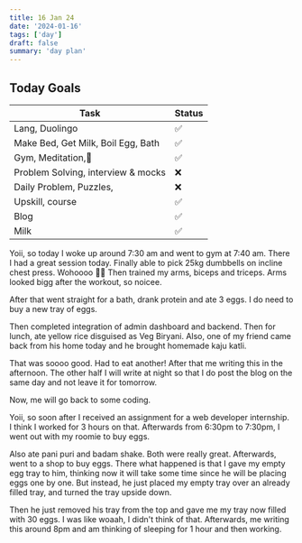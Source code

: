 ```yaml
---
title: 16 Jan 24
date: '2024-01-16'
tags: ['day']
draft: false
summary: 'day plan'
---
```


## Today Goals

| Task                               | Status |
| ---------------------------------- | ------ |
| Lang, Duolingo                     | ✅     |
| Make Bed, Get Milk, Boil Egg, Bath | ✅     |
| Gym, Meditation,🙏                 | ✅     |
| Problem Solving, interview & mocks | ❌     |
| Daily Problem, Puzzles,            | ❌     |
| Upskill, course                    | ✅     |
| Blog                               | ✅     |
| Milk                               | ✅     |

Yoii, so today I woke up around 7:30 am and went to gym at 7:40 am.
There I had a great session today. Finally able to pick 25kg dumbbells on incline chest press. Wohoooo 🕺🕺
Then trained my arms, biceps and triceps. Arms looked bigg after the workout, so noicee.

After that went straight for a bath, drank protein and ate 3 eggs. I do need to buy a new tray of eggs.

Then completed integration of admin dashboard and backend. Then for lunch, ate yellow rice disguised as Veg Biryani.
Also, one of my friend came back from his home today and he brought homemade kaju katli.

That was soooo good. Had to eat another!
After that me writing this in the afternoon. The other half I will write at night so that I do post the blog on the same day
and not leave it for tomorrow.

Now, me will go back to some coding.

Yoii, so soon after I received an assignment for a web developer internship. I think I worked for 3 hours on that.
Afterwards from 6:30pm to 7:30pm, I went out with my roomie to buy eggs.

Also ate pani puri and badam shake. Both were really great.
Afterwards, went to a shop to buy eggs. There what happened is that I gave my empty egg tray to him, thinking now it will take some time
since he will be placing eggs one by one. But instead, he just placed my empty tray over an already filled tray, and turned the tray upside down.

Then he just removed his tray from the top and gave me my tray now filled with 30 eggs. I was like woaah, I didn't think of that.
Afterwards, me writing this around 8pm and am thinking of sleeping for 1 hour and then working.
